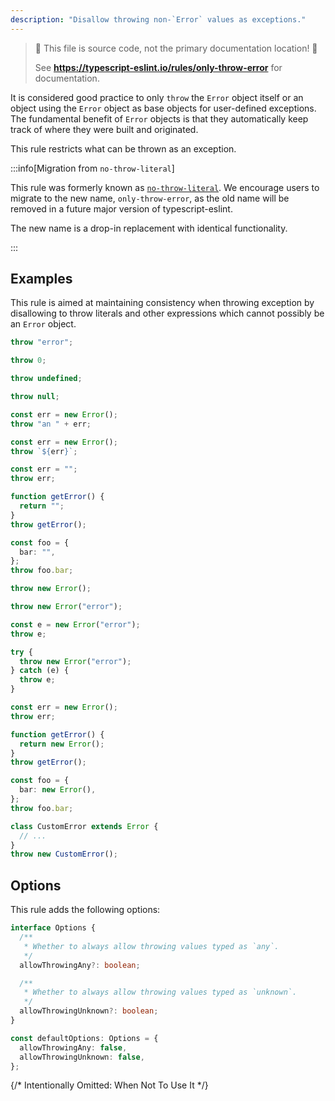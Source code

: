 ```yaml
---
description: "Disallow throwing non-`Error` values as exceptions."
---
```



> 🛑 This file is source code, not the primary documentation location! 🛑
>
> See **https://typescript-eslint.io/rules/only-throw-error** for documentation.

It is considered good practice to only `throw` the `Error` object itself or an object using the `Error` object as base objects for user-defined exceptions.
The fundamental benefit of `Error` objects is that they automatically keep track of where they were built and originated.

This rule restricts what can be thrown as an exception.

:::info[Migration from `no-throw-literal`]

This rule was formerly known as [`no-throw-literal`](./no-throw-literal.mdx).
We encourage users to migrate to the new name, `only-throw-error`, as the old name will be removed in a future major version of typescript-eslint.

The new name is a drop-in replacement with identical functionality.

:::

## Examples

This rule is aimed at maintaining consistency when throwing exception by disallowing to throw literals and other expressions which cannot possibly be an `Error` object.

<Tabs>
<TabItem value="❌ Incorrect">

```ts
throw "error";

throw 0;

throw undefined;

throw null;

const err = new Error();
throw "an " + err;

const err = new Error();
throw `${err}`;

const err = "";
throw err;

function getError() {
  return "";
}
throw getError();

const foo = {
  bar: "",
};
throw foo.bar;
```

</TabItem>
<TabItem value="✅ Correct">

```ts
throw new Error();

throw new Error("error");

const e = new Error("error");
throw e;

try {
  throw new Error("error");
} catch (e) {
  throw e;
}

const err = new Error();
throw err;

function getError() {
  return new Error();
}
throw getError();

const foo = {
  bar: new Error(),
};
throw foo.bar;

class CustomError extends Error {
  // ...
}
throw new CustomError();
```

</TabItem>
</Tabs>

## Options

This rule adds the following options:

```ts
interface Options {
  /**
   * Whether to always allow throwing values typed as `any`.
   */
  allowThrowingAny?: boolean;

  /**
   * Whether to always allow throwing values typed as `unknown`.
   */
  allowThrowingUnknown?: boolean;
}

const defaultOptions: Options = {
  allowThrowingAny: false,
  allowThrowingUnknown: false,
};
```

{/* Intentionally Omitted: When Not To Use It */}
